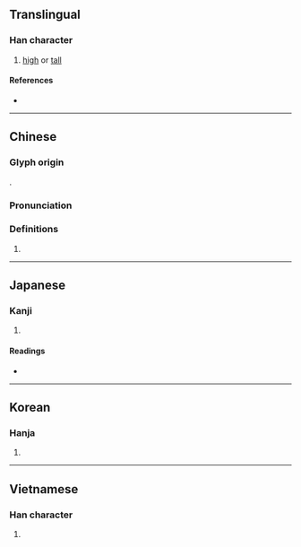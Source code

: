 {{also|峣}}
{{character info}}
==Translingual==

===Han character===
{{Han char|rn=46|rad=山|as=12|sn=15|four=24711|canj=UGGU|ids=⿰山堯}}

# [[high]] or [[tall]]

====References====
* {{Han ref|kx=0320.100|dkj=08491|dj=0620.160|hdz=10796.070|uh=5DA2|ud=23970|bh=E566|bd=58726}}

----

==Chinese==
{{zh-forms|s=峣}}

===Glyph origin===
{{Han etym}}
{{Han compound|山|堯|c1=s|c2=p|t1=mountain|ls=psc}}.

===Pronunciation===
{{zh-pron
|m=yáo
|c=jiu4
|mc=y
|oc=y
|cat=
}}

===Definitions===
{{zh-hanzi}}

# {{zh-only|嶢嶢}}

----

==Japanese==

===Kanji===
{{ja-kanji|grade=|rs=山12}}

# {{rfdef|ja|sort=山12}}

====Readings====
* {{ja-readings|on=ぎょう|kun=けわし.い}}

----

==Korean==

===Hanja===
{{ko-hanja|요}}

# {{rfdef|ko|sort=山12}}

----

==Vietnamese==

===Han character===
{{vi-hantu|rs=山12|nghèo}}

# {{rfdef|vi|sort=山12}}